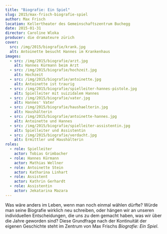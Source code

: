 ```yaml
---
title: "Biografie: Ein Spiel"
slug: 2015/max-frisch-biografie-spiel
author: Max Frisch
location: Kellertheater des Gemeinschaftszentrum Buchegg
date: 2015-01-31
director: Caroline Wloka
producer: die dramateure zürich
cover:
  src: /img/2015/biografie/krank.jpg
  alt: Antoinette besucht Hannes im Krankenhaus
images:
  - src: /img/2015/biografie/arzt.jpg
    alt: Hannes Kürmann beim Arzt
  - src: /img/2015/biografie/hochzeit.jpg
    alt: Hochzeit
  - src: /img/2015/biografie/antoinette.jpg
    alt: Antoinette ist traurig
  - src: /img/2015/biografie/spielleiter-hannes-pistole.jpg
    alt: Spielleiter mit suizidalem Hannes
  - src: /img/2015/biografie/vater.jpg
    alt: Hannes' Vater
  - src: /img/2015/biografie/haushaelterin.jpg
    alt: Haushälterin
  - src: /img/2015/biografie/antoinette-hannes.jpg
    alt: Antoinette und Hannes
  - src: /img/2015/biografie/spielleiter-assistentin.jpg
    alt: Spielleiter und Assistentin
  - src: /img/2015/biografie/verdacht.jpg
    alt: Ermittler und Haushälterin
roles:
  - role: Spielleiter
    actor: Tobias Grimbacher
  - role: Hannes Kürmann
    actor: Mathias Wellner
  - role: Antoinette Stein
    actor: Katharina Linhart
  - role: Assistent
    actor: Kathrin Gerhardt
  - role: Assistentin
    actor: Jekatarina Mazara
---
```


Was wäre anders im Leben, wenn man noch einmal wählen dürfte? Würde man seine Biografie wirklich neu schreiben, oder hängen wir an unseren individuellen Entscheidungen, die uns zu dem gemacht haben, was wir über die Jahre geworden sind? Diese Grundfrage nach der Kontinuität der eigenen Geschichte steht im Zentrum von Max Frischs _Biografie: Ein Spiel_.
